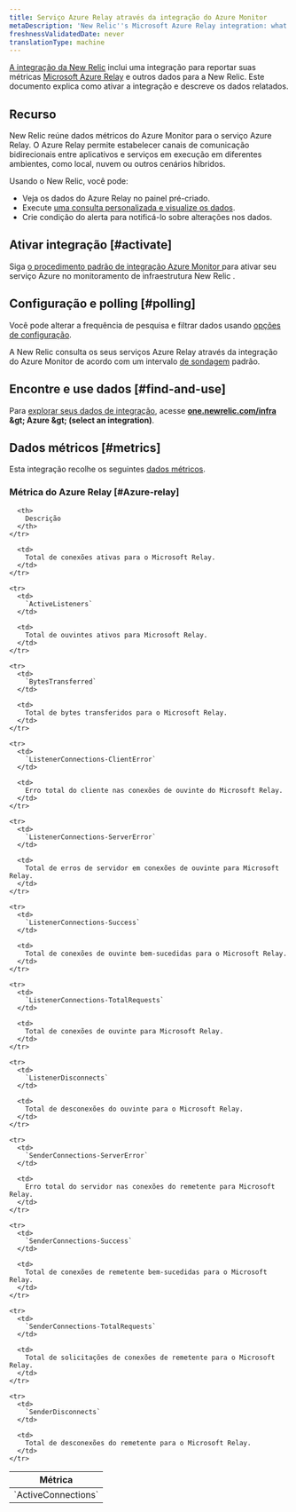 ```yaml
---
title: Serviço Azure Relay através da integração do Azure Monitor
metaDescription: 'New Relic''s Microsoft Azure Relay integration: what data it reports and how to enable it.'
freshnessValidatedDate: never
translationType: machine
---
```


[A integração da New Relic](/docs/infrastructure/introduction-infra-monitoring) inclui uma integração para reportar suas métricas [Microsoft Azure Relay](https://learn.microsoft.com/en-us/azure/azure-relay/) e outros dados para a New Relic. Este documento explica como ativar a integração e descreve os dados relatados.

## Recurso

New Relic reúne dados métricos do Azure Monitor para o serviço Azure Relay. O Azure Relay permite estabelecer canais de comunicação bidirecionais entre aplicativos e serviços em execução em diferentes ambientes, como local, nuvem ou outros cenários híbridos.

Usando o New Relic, você pode:

* Veja os dados do Azure Relay no painel pré-criado.
* Execute [uma consulta personalizada e visualize os dados](/docs/infrastructure/integrations-getting-started/getting-started/use-integration-data-new-relic-insights).
* Crie condição do alerta para notificá-lo sobre alterações nos dados.

## Ativar integração [#activate]

Siga [o procedimento padrão de integração Azure Monitor ](/docs/infrastructure/microsoft-azure-integrations/azure-integrations-list/azure-monitor)para ativar seu serviço Azure no monitoramento de infraestrutura New Relic .

## Configuração e polling [#polling]

Você pode alterar a frequência de pesquisa e filtrar dados usando [opções de configuração](/docs/infrastructure/microsoft-azure-integrations/azure-integrations-list/azure-monitor/#settings).

A New Relic consulta os seus serviços Azure Relay através da integração do Azure Monitor de acordo com um intervalo [de sondagem](/docs/infrastructure/microsoft-azure-integrations/azure-integrations-list/azure-monitor/#settings) padrão.

## Encontre e use dados [#find-and-use]

Para [explorar seus dados de integração](/docs/infrastructure/integrations/find-use-infrastructure-integration-data), acesse <DNT>**[one.newrelic.com/infra](https://one.newrelic.com/infra) &amp;gt; Azure &amp;gt; (select an integration)**</DNT>.

## Dados métricos [#metrics]

Esta integração recolhe os seguintes [dados métricos](/docs/infrastructure/integrations-getting-started/getting-started/understand-integration-data-data-types#metric).

### Métrica do Azure Relay [#Azure-relay]

<table>
  <thead>
    <tr>
      <th style={{ width: "300px" }}>
        Métrica
      </th>

      <th>
        Descrição
      </th>
    </tr>
  </thead>

  <tbody>
    <tr>
      <td>
        `ActiveConnections`
      </td>

      <td>
        Total de conexões ativas para o Microsoft Relay.
      </td>
    </tr>

    <tr>
      <td>
        `ActiveListeners`
      </td>

      <td>
        Total de ouvintes ativos para Microsoft Relay.
      </td>
    </tr>

    <tr>
      <td>
        `BytesTransferred`
      </td>

      <td>
        Total de bytes transferidos para o Microsoft Relay.
      </td>
    </tr>

    <tr>
      <td>
        `ListenerConnections-ClientError`
      </td>

      <td>
        Erro total do cliente nas conexões de ouvinte do Microsoft Relay.
      </td>
    </tr>

    <tr>
      <td>
        `ListenerConnections-ServerError`
      </td>

      <td>
        Total de erros de servidor em conexões de ouvinte para Microsoft Relay.
      </td>
    </tr>

    <tr>
      <td>
        `ListenerConnections-Success`
      </td>

      <td>
        Total de conexões de ouvinte bem-sucedidas para o Microsoft Relay.
      </td>
    </tr>

    <tr>
      <td>
        `ListenerConnections-TotalRequests`
      </td>

      <td>
        Total de conexões de ouvinte para Microsoft Relay.
      </td>
    </tr>

    <tr>
      <td>
        `ListenerDisconnects`
      </td>

      <td>
        Total de desconexões do ouvinte para o Microsoft Relay.
      </td>
    </tr>

    <tr>
      <td>
        `SenderConnections-ServerError`
      </td>

      <td>
        Erro total do servidor nas conexões do remetente para Microsoft Relay.
      </td>
    </tr>

    <tr>
      <td>
        `SenderConnections-Success`
      </td>

      <td>
        Total de conexões de remetente bem-sucedidas para o Microsoft Relay.
      </td>
    </tr>

    <tr>
      <td>
        `SenderConnections-TotalRequests`
      </td>

      <td>
        Total de solicitações de conexões de remetente para o Microsoft Relay.
      </td>
    </tr>

    <tr>
      <td>
        `SenderDisconnects`
      </td>

      <td>
        Total de desconexões do remetente para o Microsoft Relay.
      </td>
    </tr>
  </tbody>
</table>